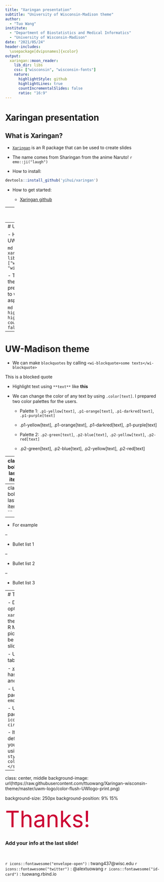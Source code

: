 ```yaml
---
title: "Xaringan presentation"
subtitle: "University of Wisconsin-Madison theme"
author: 
  - "Tuo Wang"
institute: 
  - "Department of Biostatistics and Medical Informatics"
  - "University of Wisconsin-Madison"
date: "2021/05/24"
header-includes:
  \usepackage[dvipsnames]{xcolor}
output:
  xaringan::moon_reader:
    lib_dir: libs
    css: ["wisconsin", "wisconsin-fonts"]
    nature:
      highlightStyle: github
      highlightLines: true
      countIncrementalSlides: false
      ratio: "16:9"
---
```

# Xaringan presentation

## What is Xaringan?

- [`Xaringan`](https://github.com/yihui/xaringan) is an R package that can be used to create slides

- The name comes from Sharingan from the anime Naruto! `r emo::ji("laugh")`

- How to install:

```r
devtools::install_github('yihui/xaringan')
```

- How to get started:

    - [Xaringan github](https://github.com/yihui/xaringan)

---
# Xaringan presentation

- Here are some great tutorials:

  - [Xaringan github](https://github.com/yihui/xaringan)

  - [Yihui's tutorial](https://slides.yihui.org/xaringan/#1)
  
  - [Making Slides in the Tada!-verse](https://apreshill.github.io/data-vis-labs-2018/slides/06-slides_xaringan.html#1)
  
  - [Making slides in R Markdown](http://arm.rbind.io/slides/xaringan.html#1)

- Some useful extensions for `Xaringan`

  - [`xaringanExtra` R package](https://github.com/gadenbuie/xaringanExtra)
  
  - [`xaringanthemer` R packge](https://pkg.garrickadenbuie.com/xaringanthemer/index.html)
  
  - [Xaringan Gallery](https://xaringan.gallery/)
  
  - [`DT` R package for interactive tables](https://rstudio.github.io/DT/)


---
# UW-Madison theme

- How to enable the UW-Madison theme:

```md
output:
  xaringan::moon_reader:
    lib_dir: libs
    css: ["wisconsin", "wisconsin-fonts"]
```

- The UW-Madison theme for `Xaringan` presentation is suitable to work with a 16:9 aspect ratio

```md
nature:
  highlightStyle: github
  highlightLines: true
  countIncrementalSlides: false
  ratio: "16:9"
```

---
# UW-Madison theme

- We can make `blockquotes` by calling `<wi-blockquote>some texts</wi-blockquote>`

<wi-blockquote>This is a blocked quote</wi-blockquote> 

- Highlight text using `**text**` like **this**

- We can change the color of any text by using `.color[text]`. I prepared two color palettes for the users.

  - Palette 1: `.p1-yellow[text]`, `.p1-orange[text]`, `.p1-darkred[text]`, `.p1-purple[text]`
  - .p1-yellow[text], .p1-orange[text], .p1-darkred[text], .p1-purple[text]
  
  - Palette 2: `.p2-green[text]`, `.p2-blue[text]`, `.p2-yellow[text]`, `.p2-red[text]`
  - .p2-green[text], .p2-blue[text], .p2-yellow[text], .p2-red[text]



---
class: bold-last-item

# UW-Madison theme

- add `class: bold-last-item` at the beginning of each slide to switch on the **Bold-Last-Item**

```css
---
class: bold-last-item
```

--

- For example

--

- Bullet list 1

--

- Bullet list 2

--

- Bullet list 3

---
# Tips

- Do not forget to try the option `yolo: true` under `xaringan::moon_reader` in the YAML metadata of your R Markdown document. A picture of smiling Karl will be randomly insert in the slides.

- Use `DT` for interactive tables.

- [`xaringanExtra` R package](https://github.com/gadenbuie/xaringanExtra) has many other additional and powerful features.

- Use emoji by using `emo` R package `r emo::ji("thinking")`

- Use icon by using `icons` R package `r icons::fontawesome("arrow-circle-right")`

- If you don't like the default font size and color, you can change them by using html syntax `<span style='font-size:55pt; color:#cc0033'> some text! </span>`

---
class: center, middle
background-image: url(https://raw.githubusercontent.com/ttuowang/Xaringan-wisconsin-theme/master/uwm-logo/color-flush-UWlogo-print.png)


background-size: 250px
background-position: 9% 15%

<span style='font-size:55pt; color:#cc0033'> Thanks! </span>

### Add your info at the last slide!

<br>

`r icons::fontawesome("envelope-open")` : twang437@wisc.edu
`r icons::fontawesome("twitter")` : @alextuowang
`r icons::fontawesome("id-card")` : tuowang.rbind.io
